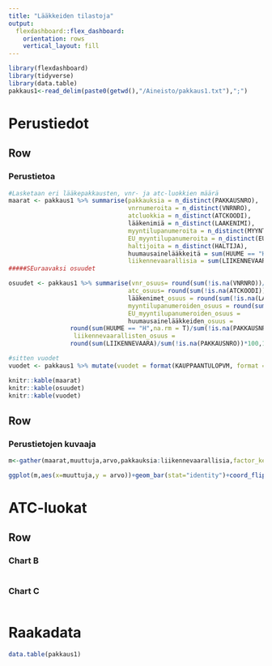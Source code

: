 ```yaml
---
title: "Lääkkeiden tilastoja"
output: 
  flexdashboard::flex_dashboard:
    orientation: rows
    vertical_layout: fill
---
```


```r
library(flexdashboard)
library(tidyverse)
library(data.table)
pakkaus1<-read_delim(paste0(getwd(),"/Aineisto/pakkaus1.txt"),";")
```
Perustiedot
===================================== 
Row {data-width=650}
-----------------------------------------------------------------------

### Perustietoa

```r
#Lasketaan eri lääkepakkausten, vnr- ja atc-luokkien määrä
maarat <- pakkaus1 %>% summarise(pakkauksia = n_distinct(PAKKAUSNRO),
                                 vnrnumeroita = n_distinct(VNRNRO),
                                 atcluokkia = n_distinct(ATCKOODI),
                                 lääkenimiä = n_distinct(LAAKENIMI),
                                 myyntilupanumeroita = n_distinct(MYYNTILUPANRO),
                                 EU_myyntilupanumeroita = n_distinct(EUMYYNTILUPANRO),
                                 haltijoita = n_distinct(HALTIJA),
                                 huumausainelääkkeitä = sum(HUUME == "H",na.rm = T),
                                 liikennevaarallisia = sum(LIIKENNEVAARA))
#####SEuraavaksi osuudet

osuudet <- pakkaus1 %>% summarise(vnr_osuus= round(sum(!is.na(VNRNRO))/sum(!is.na(PAKKAUSNRO))*100,1), 
                                 atc_osuus= round(sum(!is.na(ATCKOODI))/sum(!is.na(PAKKAUSNRO))*100,1),
                                 lääkenimet_osuus = round(sum(!is.na(LAAKENIMI))/sum(!is.na(PAKKAUSNRO))*100,1),
                                 myyntilupanumeroiden_osuus = round(sum(!is.na(MYYNTILUPANRO))/sum(!is.na(PAKKAUSNRO))*100,1),
                                 EU_myyntilupanumeroiden_osuus =                              round(sum(!is.na(EUMYYNTILUPANRO))/sum(!is.na(PAKKAUSNRO))*100,1),
                                 huumausainelääkkeiden_osuus = 
                 round(sum(HUUME == "H",na.rm = T)/sum(!is.na(PAKKAUSNRO))*100,1),
                  liikennevaarallisten_osuus = 
                 round(sum(LIIKENNEVAARA)/sum(!is.na(PAKKAUSNRO))*100,1))

#sitten vuodet
vuodet <- pakkaus1 %>% mutate(vuodet = format(KAUPPAANTULOPVM, format = "%Y")) %>% group_by(vuodet) %>%  summarise(määrät_lääkepakkaus =n(),määrät_vnr = n_distinct(VNRNRO) )

knitr::kable(maarat)
knitr::kable(osuudet)
knitr::kable(vuodet)

```
Row {data-width=650}
-----------------------------------------------------------------------
### Perustietojen kuvaaja
```r
m<-gather(maarat,muuttuja,arvo,pakkauksia:liikennevaarallisia,factor_key = T)

ggplot(m,aes(x=muuttuja,y = arvo))+geom_bar(stat="identity")+coord_flip()
```

ATC-luokat
====================
Row {data-width=350}
-----------------------------------------------------------------------

### Chart B

```r

```

### Chart C

```r

```
Raakadata
==================
```r
data.table(pakkaus1)
```

